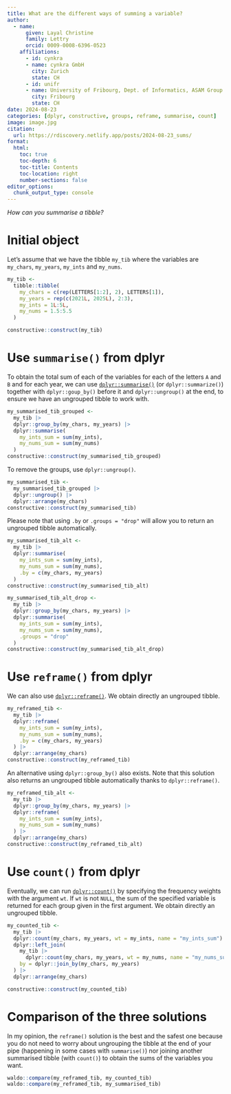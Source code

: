 ```yaml
---
title: What are the different ways of summing a variable?
author:
  - name:
      given: Layal Christine
      family: Lettry
      orcid: 0009-0008-6396-0523
    affiliations:
      - id: cynkra
      - name: cynkra GmbH
        city: Zurich
        state: CH
      - id: unifr
      - name: University of Fribourg, Dept. of Informatics, ASAM Group
        city: Fribourg
        state: CH
date: 2024-08-23
categories: [dplyr, constructive, groups, reframe, summarise, count]
image: image.jpg
citation: 
  url: https://rdiscovery.netlify.app/posts/2024-08-23_sums/
format:
  html:
    toc: true
    toc-depth: 6
    toc-title: Contents
    toc-location: right
    number-sections: false
editor_options: 
  chunk_output_type: console
---
```


*How can you summarise a tibble?*

# Initial object

Let's assume that we have the tibble `my_tib` where the variables are `my_chars`, `my_years`, `my_ints` and `my_nums`.

```r
my_tib <-
  tibble::tibble(
    my_chars = c(rep(LETTERS[1:2], 2), LETTERS[1]),
    my_years = rep(c(2021L, 2025L), 2:3),
    my_ints = 1L:5L,
    my_nums = 1.5:5.5
  )

constructive::construct(my_tib)
```

# Use `summarise()` from dplyr

To obtain the total sum of each of the variables for each of the letters `A` and `B` and for each year, we can use [`dplyr::summarise()`](https://dplyr.tidyverse.org/reference/summarise.html) (or `dplyr::summarize()`) together with `dplyr::goup_by()` before it and `dplyr::ungroup()` at the end, to ensure we have an ungrouped tibble to work with.

```r
my_summarised_tib_grouped <-
  my_tib |>
  dplyr::group_by(my_chars, my_years) |>
  dplyr::summarise(
    my_ints_sum = sum(my_ints),
    my_nums_sum = sum(my_nums)
  )
constructive::construct(my_summarised_tib_grouped)
```

To remove the groups, use `dplyr::ungroup()`.
```r
my_summarised_tib <-
  my_summarised_tib_grouped |>
  dplyr::ungroup() |>
  dplyr::arrange(my_chars)
constructive::construct(my_summarised_tib)
``` 

Please note that using `.by` or `.groups = "drop"` will allow you to return an ungrouped tibble automatically.

```r
my_summarised_tib_alt <-
  my_tib |>
  dplyr::summarise(
    my_ints_sum = sum(my_ints),
    my_nums_sum = sum(my_nums),
    .by = c(my_chars, my_years)
  )
constructive::construct(my_summarised_tib_alt)
```


```r
my_summarised_tib_alt_drop <-
  my_tib |>
  dplyr::group_by(my_chars, my_years) |>
  dplyr::summarise(
    my_ints_sum = sum(my_ints),
    my_nums_sum = sum(my_nums),
    .groups = "drop"
  )
constructive::construct(my_summarised_tib_alt_drop)
```

# Use `reframe()` from dplyr

We can also use [`dplyr::reframe()`](https://dplyr.tidyverse.org/reference/reframe.html). We obtain directly an ungrouped tibble. 

```r
my_reframed_tib <-
  my_tib |>
  dplyr::reframe(
    my_ints_sum = sum(my_ints),
    my_nums_sum = sum(my_nums),
    .by = c(my_chars, my_years)
  ) |>
  dplyr::arrange(my_chars)
constructive::construct(my_reframed_tib)
```

An alternative using `dplyr::group_by()` also exists. Note that this solution also returns an ungrouped tibble automatically thanks to `dplyr::reframe()`.

```r
my_reframed_tib_alt <-
  my_tib |>
  dplyr::group_by(my_chars, my_years) |>
  dplyr::reframe(
    my_ints_sum = sum(my_ints),
    my_nums_sum = sum(my_nums)
  ) |>
  dplyr::arrange(my_chars)
constructive::construct(my_reframed_tib_alt)
```

# Use `count()` from dplyr

Eventually, we can run [`dplyr::count()`](https://dplyr.tidyverse.org/reference/count.html) by specifying the frequency weights with the argument `wt`.
If `wt` is not `NULL`, the sum of the specified variable is returned for each group given in the first argument.
We obtain directly an ungrouped tibble. 

```r
my_counted_tib <-
  my_tib |>
  dplyr::count(my_chars, my_years, wt = my_ints, name = "my_ints_sum") |>
  dplyr::left_join(
    my_tib |>
      dplyr::count(my_chars, my_years, wt = my_nums, name = "my_nums_sum"),
    by = dplyr::join_by(my_chars, my_years)
  ) |>
  dplyr::arrange(my_chars)

constructive::construct(my_counted_tib)
```


# Comparison of the three solutions

In my opinion, the `reframe()` solution is the best and the safest one because you do not need to worry about ungrouping the tibble at the end of your pipe (happening in some cases with `summarise()`) nor joining another summarised tibble (with `count()`) to obtain the sums of the variables you want.

```r
waldo::compare(my_reframed_tib, my_counted_tib)
waldo::compare(my_reframed_tib, my_summarised_tib)
```
